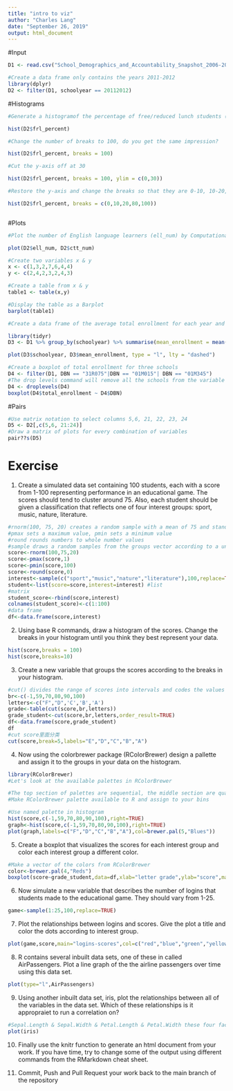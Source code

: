 ```yaml
---
title: "intro to viz"
author: "Charles Lang"
date: "September 26, 2019"
output: html_document
---
```

#Input
```r
D1 <- read.csv("School_Demographics_and_Accountability_Snapshot_2006-2012.csv", header = TRUE, sep = ",")

#Create a data frame only contains the years 2011-2012
library(dplyr)
D2 <- filter(D1, schoolyear == 20112012)
```

#Histograms
```r
#Generate a histogramof the percentage of free/reduced lunch students (frl_percent) at each school

hist(D2$frl_percent)

#Change the number of breaks to 100, do you get the same impression?

hist(D2$frl_percent, breaks = 100)

#Cut the y-axis off at 30

hist(D2$frl_percent, breaks = 100, ylim = c(0,30))

#Restore the y-axis and change the breaks so that they are 0-10, 10-20, 20-80, 80-100

hist(D2$frl_percent, breaks = c(0,10,20,80,100))



```

#Plots
```r
#Plot the number of English language learners (ell_num) by Computational Thinking Test scores (ctt_num) 

plot(D2$ell_num, D2$ctt_num)

#Create two variables x & y
x <- c(1,3,2,7,6,4,4)
y <- c(2,4,2,3,2,4,3)

#Create a table from x & y
table1 <- table(x,y)

#Display the table as a Barplot
barplot(table1)

#Create a data frame of the average total enrollment for each year and plot the two against each other as a lines

library(tidyr)
D3 <- D1 %>% group_by(schoolyear) %>% summarise(mean_enrollment = mean(total_enrollment))

plot(D3$schoolyear, D3$mean_enrollment, type = "l", lty = "dashed")

#Create a boxplot of total enrollment for three schools
D4 <- filter(D1, DBN == "31R075"|DBN == "01M015"| DBN == "01M345")
#The drop levels command will remove all the schools from the variable with not data  
D4 <- droplevels(D4)
boxplot(D4$total_enrollment ~ D4$DBN)
```
#Pairs
```r
#Use matrix notation to select columns 5,6, 21, 22, 23, 24
D5 <- D2[,c(5,6, 21:24)]
#Draw a matrix of plots for every combination of variables
pair??s(D5)
```
# Exercise

1. Create a simulated data set containing 100 students, each with a score from 1-100 representing performance in an educational game. The scores should tend to cluster around 75. Also, each student should be given a classification that reflects one of four interest groups: sport, music, nature, literature.

```r
#rnorm(100, 75, 20) creates a random sample with a mean of 75 and standard deviation of 20
#pmax sets a maximum value, pmin sets a minimum value
#round rounds numbers to whole number values
#sample draws a random samples from the groups vector according to a uniform distribution
score<-rnorm(100,75,20)
score<-pmax(score,1)
score<-pmin(score,100)
score<-round(score,0)
interest<-sample(c("sport","music","nature","literature"),100,replace=TRUE)
student<-list(score=score,interest=interest) #list
#matrix
student_score<-rbind(score,interest)
colnames(student_score)<-c(1:100)
#data frame
df<-data.frame(score,interest)
```

2. Using base R commands, draw a histogram of the scores. Change the breaks in your histogram until you think they best represent your data.

```r
hist(score,breaks = 100)
hist(score,breaks=10)
```


3. Create a new variable that groups the scores according to the breaks in your histogram.

```r
#cut() divides the range of scores into intervals and codes the values in scores according to which interval they fall. We use a vector called `letters` as the labels, `letters` is a vector made up of the letters of the alphabet.
br<-c(-1,59,70,80,90,100)
letters<-c("F","D",'C','B','A')
grade<-table(cut(score,br,letters))
grade_student<-cut(score,br,letters,order_result=TRUE)
df<-data.frame(score,grade_student)
df     
#cut score里面分类
cut(score,break=5,labels="E","D","C","B","A")
```

4. Now using the colorbrewer package (RColorBrewer) design a pallette and assign it to the groups in your data on the histogram.

```r
library(RColorBrewer)
#Let's look at the available palettes in RColorBrewer

#The top section of palettes are sequential, the middle section are qualitative, and the lower section are diverging.r
#Make RColorBrewer palette available to R and assign to your bins

#Use named palette in histogram
hist(score,c(-1,59,70,80,90,100),right=TRUE)
graph<-hist(score,c(-1,59,70,80,90,100),right=TRUE)
plot(graph,labels=c("F","D","C","B","A"),col=brewer.pal(5,"Blues"))
```


5. Create a boxplot that visualizes the scores for each interest group and color each interest group a different color.

```r
#Make a vector of the colors from RColorBrewer
color<-brewer.pal(4,"Reds")
boxplot(score~grade_student,data=df,xlab="letter grade",ylab="score",main="score-interest",col=color)

```


6. Now simulate a new variable that describes the number of logins that students made to the educational game. They should vary from 1-25.

```r
game<-sample(1:25,100,replace=TRUE)
```

7. Plot the relationships between logins and scores. Give the plot a title and color the dots according to interest group.

```r
plot(game,score,main="logins-scores",col=c("red","blue","green","yellow"))
```


8. R contains several inbuilt data sets, one of these in called AirPassengers. Plot a line graph of the the airline passengers over time using this data set.

```r
plot(type="l",AirPassengers)
```


9. Using another inbuilt data set, iris, plot the relationships between all of the variables in the data set. Which of these relationships is it appropraiet to run a correlation on? 

```r
#Sepal.Length & Sepal.Width & Petal.Length & Petal.Width these four factors
plot(iris)
```

10. Finally use the knitr function to generate an html document from your work. If you have time, try to change some of the output using different commands from the RMarkdown cheat sheet.

11. Commit, Push and Pull Request your work back to the main branch of the repository 
